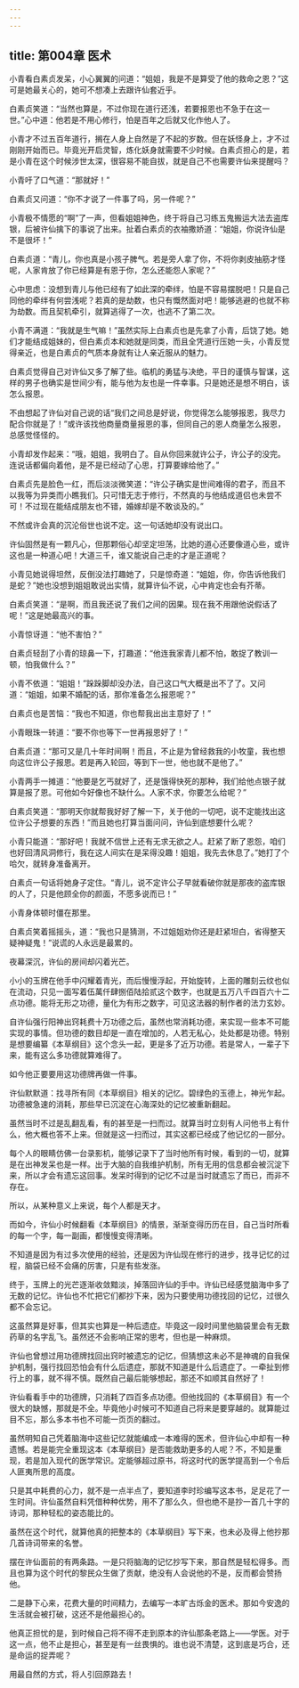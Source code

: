 ```yaml
---
---
---
```

title: 第004章 医术
---





小青看白素贞发呆，小心翼翼的问道：“姐姐，我是不是算受了他的救命之恩？”这可是她最关心的，她可不想凑上去跟许仙套近乎。

白素贞笑道：“当然也算是，不过你现在道行还浅，若要报恩也不急于在这一世。”心中道：他若是不用心修行，怕是百年之后就又化作他人了。

小青才不过五百年道行，搁在人身上自然是了不起的岁数。但在妖怪身上，才不过刚刚开始而已。毕竟光开启灵智，炼化妖身就需要不少时候。白素贞担心的是，若是小青在这个时候涉世太深，很容易不能自拔，就是自己不也需要许仙来提醒吗？

小青吁了口气道：“那就好！”

白素贞又问道：“你不才说了一件事了吗，另一件呢？”

小青极不情愿的“啊”了一声，但看姐姐神色，终于将自己习练五鬼搬运大法去盗库银，后被许仙擒下的事说了出来。扯着白素贞的衣袖撒娇道：“姐姐，你说许仙是不是很坏！”

白素贞道：“青儿，你也真是小孩子脾气。若是旁人拿了你，不将你剥皮抽筋才怪呢，人家肯放了你已经算是有恩于你，怎么还能怨人家呢？”

心中思虑：没想到青儿与他已经有了如此深的牵绊，怕是不容易摆脱吧！只是自己同他的牵绊有何尝浅呢？若真的是劫数，也只有慨然面对吧！能够逃避的也就不称为劫数。而且契机牵引，就算逃得了一次，也逃不了第二次。

小青不满道：“我就是生气嘛！”虽然实际上白素贞也是先拿了小青，后饶了她。她们才能结成姐妹的，但白素贞本和她就是同类，而且全凭道行压她一头，小青反觉得亲近，也是白素贞的气质本身就有让人亲近服从的魅力。

白素贞觉得自己对许仙又多了解了些。临机的勇猛与决绝，平日的谨慎与智谋，这样的男子也确实是世间少有，能与他为友也是一件幸事。只是她还是想不明白，该怎么报恩。

不由想起了许仙对自己说的话“我们之间总是好说，你觉得怎么能够报恩，我尽力配合你就是了！”或许该找他商量商量报恩的事，但同自己的恩人商量怎么报恩，总感觉怪怪的。

小青却发作起来：“哦，姐姐，我明白了。自从你回来就许公子，许公子的没完。连说话都偏向着他，是不是已经动了心思，打算要嫁给他了。”

白素贞先是脸色一红，而后淡淡微笑道：“许公子确实是世间难得的君子，而且不以我等为异类而小瞧我们。只可惜无志于修行，不然真的与他结成道侣也未尝不可！不过现在能结成朋友也不错，婚嫁却是不敢谈及的。”

不然或许会真的沉沦俗世也说不定。这一句话她却没有说出口。

许仙固然是有一颗凡心，但那颗俗心却坚定坦荡，比她的道心还要像道心些，或许这也是一种道心吧！大道三千，谁又能说自己走的才是正道呢？

小青见她说得坦然，反倒没法打趣她了，只是惊奇道：“姐姐，你，你告诉他我们是蛇？”她也没想到姐姐敢说出实情，就算许仙不说，心中肯定也会有芥蒂。

白素贞笑道：“是啊，而且我还说了我们之间的因果。现在我不用跟他说假话了呢！”这是她最高兴的事。

小青惊讶道：“他不害怕？”

白素贞轻刮了小青的琼鼻一下，打趣道：“他连我家青儿都不怕，敢捉了教训一顿，怕我做什么？”

小青不依道：“姐姐！”跺跺脚却没办法，自己这口气大概是出不了了。又问道：“姐姐，如果不婚配的话，那你准备怎么报恩呢？”

白素贞也是苦恼：“我也不知道，你也帮我出出主意好了！”

小青眼珠一转道：“要不你也等下一世再报恩好了！”

白素贞道：“那可又是几十年时间啊！而且，不止是为曾经救我的小牧童，我也想向这位许公子报恩。若是再入轮回，等到下一世，他也就不是他了。”

小青两手一摊道：“他要是乞丐就好了，还是饿得快死的那种，我们给他点银子就算是报了恩。可他如今好像也不缺什么。人家不求，你要怎么给呢？”

白素贞笑道：“那明天你就帮我好好了解一下，关于他的一切吧，说不定能找出这位许公子想要的东西！”而且她也打算当面问问，许仙到底想要什么呢？

小青只能道：“那好吧！我就不信世上还有无求无欲之人。赶紧了断了恩怨，咱们也好回清风洞修行，我在这人间实在是呆得没趣！姐姐，我先去休息了。”她打了个哈欠，就转身准备离开。

白素贞一句话将她身子定住。“青儿，说不定许公子早就看破你就是那夜的盗库银的人了，只是他顾全你的颜面，不愿多说而已！”

小青身体顿时僵在那里。

白素贞笑着摇摇头，道：“我也只是猜测，不过姐姐劝你还是赶紧坦白，省得整天疑神疑鬼！”说谎的人永远是最累的。

夜幕深沉，许仙的房间却闪着光芒。

小小的玉牌在他手中闪耀着青光，而后慢慢浮起，开始旋转，上面的雕刻云纹也似在流动，只见一面写着伍萬仟肆捌佰陆拾贰这个数字，也就是五万八千四百六十二点功德。能将无形之功德，量化为有形之数字，可见这法器的制作者的法力玄妙。

自许仙强行阳神出窍耗费十万功德之后，虽然也常消耗功德，来实现一些本不可能实现的事情。但功德的数目却是一直在增加的，人若无私心，处处都是功德。特别是想要编纂《本草纲目》这个念头一起，更是多了近万功德。若是常人，一辈子下来，能有这么多功德就算难得了。

如今他正要要用这功德牌再做一件事。

许仙默默道：找寻所有同《本草纲目》相关的记忆。碧绿色的玉德上，神光乍起。功德被急速的消耗，那些早已沉淀在心海深处的记忆被重新翻起。

虽然当时不过是乱翻乱看，有的甚至是一扫而过。就算当时立刻有人问他书上有什么，他大概也答不上来。但就是这一扫而过，其实这都已经成了他记忆的一部分。

每个人的眼睛仿佛一台录影机，能够记录下了当时他所有时候，看到的一切，就算是在出神发呆也是一样。出于大脑的自我维护机制，所有无用的信息都会被沉淀下来，所以才会有遗忘这回事。发呆时得到的记忆不过是当时就遗忘了而已，而非不存在。

所以，从某种意义上来说，每个人都是天才。

而如今，许仙小时候翻看《本草纲目》的情景，渐渐变得历历在目，自己当时所看的每一个字，每一副画，都慢慢变得清晰。

不知道是因为有过多次使用的经验，还是因为许仙现在修行的进步，找寻记忆的过程，脑袋已经不会痛的厉害，只是有些发涨。

终于，玉牌上的光芒逐渐收敛黯淡，掉落回许仙的手中。许仙已经感觉脑海中多了无数的记忆。许仙也不忙把它们都抄下来，因为只要使用功德找回的记忆，过很久都不会忘记。

这虽然算是好事，但其实也算是一种后遗症。毕竟这一段时间里他脑袋里会有无数药草的名字乱飞。虽然还不会影响正常的思考，但也是一种麻烦。

许仙也曾想过用功德牌找回出窍时被遗忘的记忆，但猜想这未必不是神魂的自我保护机制，强行找回恐怕会有什么后遗症，那就不知道是什么后遗症了。一牵扯到修行上的事，就不得不慎。既然自己最后能够想起，那还不如顺其自然好了！

许仙看看手中的功德牌，只消耗了四百多点功德。但他找回的《本草纲目》有一个很大的缺憾，那就是不全。毕竟他小时候可不知道自己将来是要穿越的。就算能过目不忘，那么多本书也不可能一页页的翻过。

虽然明知自己凭着脑海中这些记忆就能编成一本难得的医术，但许仙心中却有一种遗憾。若是能完全重现这本《本草纲目》是否能救助更多的人呢？不，不知是重现，若是加入现代的医学常识。定能够超过原书，将这时代的医学提高到一个令后人匪夷所思的高度。

只是其中耗费的心力，就不是一点半点了，要知道李时珍编写这本书，足足花了一生时间。许仙虽然自料凭借种种优势，用不了那么久，但也绝不是抄一首几十字的诗词，那种轻松的姿态能比的。

虽然在这个时代，就算他真的把整本的《本草纲目》写下来，也未必及得上他抄那几首诗词带来的名誉。

摆在许仙面前的有两条路。一是只将脑海的记忆抄写下来，那自然是轻松得多。而且也算为这个时代的黎民众生做了贡献，绝没有人会说他的不是，反而都会赞扬他。

二是静下心来，花费大量的时间精力，去编写一本旷古烁金的医术。那如今安逸的生活就会被打破，这还不是他最担心的。

他真正担忧的是，到时候自己将不得不走到原本的许仙那条老路上——学医。对于这一点，他不止是担心，甚至是有一丝畏惧的。谁也说不清楚，这到底是巧合，还是命运的捉弄呢？

用最自然的方式，将人引回原路去！